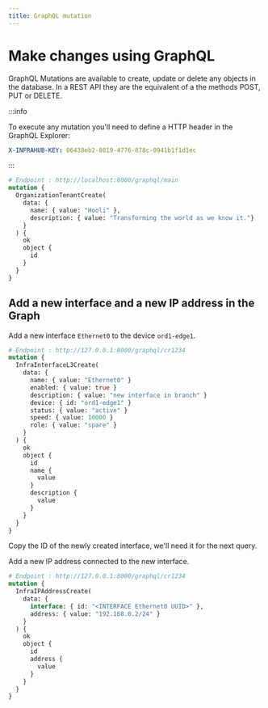 ```yaml
---
title: GraphQL mutation
---
```


# Make changes using GraphQL

GraphQL Mutations are available to create, update or delete any objects in the database. In a REST API they are the equivalent of a the methods POST, PUT or DELETE.

:::info

To execute any mutation you'll need to define a HTTP header in the GraphQL Explorer:

  ```yaml
  X-INFRAHUB-KEY: 06438eb2-8019-4776-878c-0941b1f1d1ec
  ```

:::

```graphql # Create a new tenant
# Endpoint : http://localhost:8000/graphql/main
mutation {
  OrganizationTenantCreate(
    data: {
      name: { value: "Hooli" },
      description: { value: "Transforming the world as we know it."}
    }
  ) {
    ok
    object {
      id
    }
  }
}
```

## Add a new interface and a new IP address in the Graph

Add a new interface `Ethernet0` to the device `ord1-edge1`.

```graphql
# Endpoint : http://127.0.0.1:8000/graphql/cr1234
mutation {
  InfraInterfaceL3Create(
    data: {
      name: { value: "Ethernet0" }
      enabled: { value: true }
      description: { value: "new interface in branch" }
      device: { id: "ord1-edge1" }
      status: { value: "active" }
      speed: { value: 10000 }
      role: { value: "spare" }
    }
  ) {
    ok
    object {
      id
      name {
        value
      }
      description {
        value
      }
    }
  }
}
```

Copy the ID of the newly created interface, we'll need it for the next query.

Add a new IP address connected to the new interface.

```graphql
# Endpoint : http://127.0.0.1:8000/graphql/cr1234
mutation {
  InfraIPAddressCreate(
    data: {
      interface: { id: "<INTERFACE Ethernet0 UUID>" },
      address: { value: "192.168.0.2/24" }
    }
  ) {
    ok
    object {
      id
      address {
        value
      }
    }
  }
}
```
